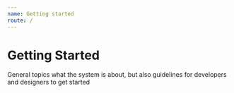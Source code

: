 ```yaml
---
name: Getting started
route: /
---
```


# Getting Started

General topics what the system is about, but also guidelines for developers and designers to get started
